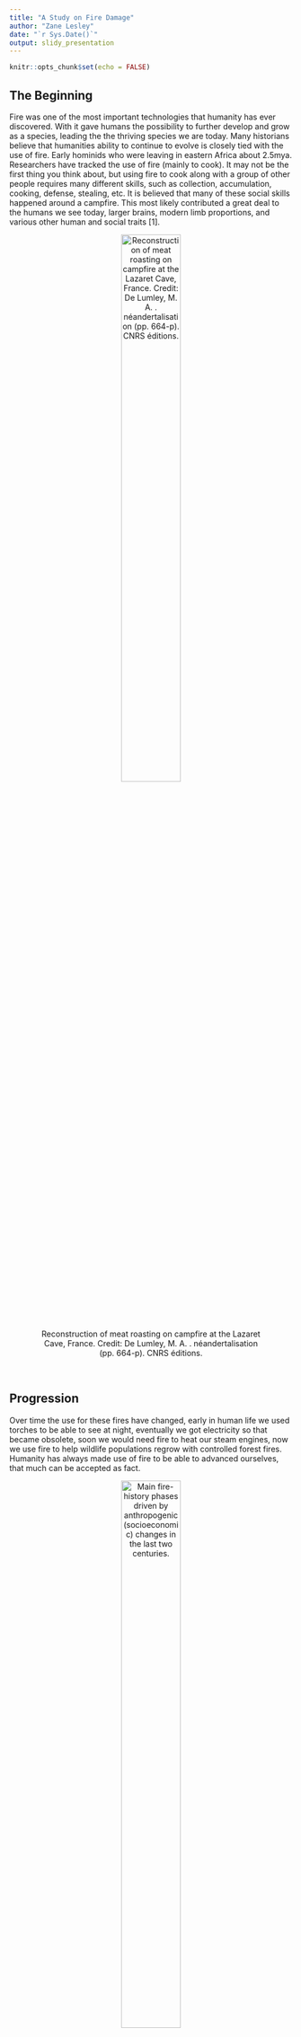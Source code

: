 ```yaml
---
title: "A Study on Fire Damage"
author: "Zane Lesley"
date: "`r Sys.Date()`"
output: slidy_presentation
---
```


```r
knitr::opts_chunk$set(echo = FALSE)
```

## The Beginning

Fire was one of the most important technologies that humanity has ever discovered. With it gave humans the possibility to further develop and grow as a species, leading the the thriving species we are today. Many historians believe that humanities ability to continue to evolve is closely tied with the use of fire. Early hominids who were leaving in eastern Africa about 2.5mya. Researchers have tracked the use of fire (mainly to cook). It may not be the first thing you think about, but using fire to cook along with a group of other people requires many different skills, such as collection, accumulation, cooking, defense, stealing, etc. It is believed that many of these social skills happened around a campfire. This most likely contributed a great deal to the humans we see today, larger brains, modern limb proportions, and various other human and social traits [1].

<center>

![Reconstruction of meat roasting on campfire at the Lazaret Cave, France. Credit: De Lumley, M. A. . néandertalisation (pp. 664-p). CNRS éditions.](Roasting-on-Campfire.jpg "Reconstruction of meat roasting on campfire at the Lazaret Cave, France. Credit: De Lumley, M. A. . néandertalisation (pp. 664-p). CNRS éditions."){ width=50% }

</center> <br />

## Progression

Over time the use for these fires have changed, early in human life we used torches to be able to see at night, eventually we got electricity so that became obsolete, soon we would need fire to heat our steam engines, now we use fire to help wildlife populations regrow with controlled forest fires. Humanity has always made use of fire to be able to advanced ourselves, that much can be accepted as fact.

<center>

![Main fire-history phases driven by anthropogenic (socioeconomic) changes in the last two centuries.](fire_over_time.png "Main fire-history phases driven by anthropogenic (socioeconomic) changes in the last two centuries."){ width=50% }

</center> <br />

## The Negatives

However, with all this positive gain comes negative gain as well. Burns gotten from war have been documented dating at least 5000 years ago, and fire has probably been used as a weapon long before that. From lighting arrows on fire, to burning down fields of farmland, to the creation of explosives and gunpowder, fire can also be used for something negative and also tracks throughout human history, just like the positives of fire.


<center>

![U.S. Army sergeant using a flame thrower to reduce enemy concealment and provide coalition forces with a clear line of site during the Iraq War, 2008.U.S. Army photo by Sgt. Whitney Houston/U.S. Department of Defense ](flame-throw.png "U.S. Army sergeant using a flame thrower to reduce enemy concealment and provide coalition forces with a clear line of site during the Iraq War, 2008.U.S. Army photo by Sgt. Whitney Houston/U.S. Department of Defense"){ width=50% }

</center> <br />

## The Modern Age

In the modern age, one of our biggest concerns with fires has to be the threat on human life due to a fire breaking out at a property as well as the property damage value. Today, I want to explore more of the fire damage aspect of that concern. Fire damage cost has continued to rise unlike deaths caused by fire. This is most likely caused by the fact that materials used in building are more expensive than the materials used in the past.

<center>

![Reported fires by the year ](Fire_Amount.jpg "Reported fires by the year"){ width=75% }
![Civilian fire deaths by year ](Fire_Deaths.jpg "Civilian fire deaths by year"){ width=75% }
![Estimated fire property loss by year ](Fire_loss.jpg "*Excludes the $33.4 billion loss from 9/11/2001, which would adjust to $64 billion in 2023 dollars."){ width=75% }

</center> <br />

## The Data

Suppose a fire insurance company wants to relate the amount of fire damage in major residential fires to the distance between the residence and the nearest fire station. The study is to be conducted in a large suburb of a major city; a sample of 15 recent fires in this suburb is selected. The amount of `DAMAGE y` and the `DISTANCE x` between the fire and the nearest fire station are recorded for each fire.

```r
fire = read.csv("FIREDAM.csv")
head(fire)
```

Our data set can be described as `DISTANCE` from fire station in miles and `DAMAGE` x 1000 dollars in damage. We also know that `DISTANCE` is a continuous length as we are measuring from one point and extending outward.

## The Problem

Suppose that we are a urban designer tasked with laying out a couple districts of a proposed city. One thing we need to keep in mind is for disasters leading to emergency response. One of these disasters could be a fire at a property. So how do we know how many fire stations we need and how far apart they should be. Of course, their is most likely a lot of already existing regulation on this, but for the sake of this problem lets assume those things don't exist. So how might we go about this?

<br />

One way we can go about this is to use fire damage vs cost of damage. If we can figure out a model that lets us calculate how much damage a residential property will receive depending on how far away the closest fire station is, we can determine an 'acceptable' amount of value per fire and set up the fire stations that way.

## The Question

Using the firedam data set, we want to know if there is any significant statistical relationship between the distance and amount of damage in dollars caused by the fires. If we can prove this, then we can reasonable use this data set to layout our residential blocks.

## Preview of our Statistical Data

```r
library (s20x)
pairs20x(fire)

x = fire$DISTANCE
y = fire$DAMAGE
```

```r
library(ggplot2)
g = ggplot(fire, aes(x = DISTANCE, y = DAMAGE)) + geom_point()
g = g + geom_smooth(method = "loess")
g
```

These plots reveal to us that our data appears to follow somewhat of a linear trend. Knowing this beforehand is important as it tells us that there is a possibility that our data could be simple linear regression (SLR) which is what we are after. We can know move further with analysis on what information this data can tell us.

## Theory of Simple Linear Regression


The steps we are going to follow for our Simple Linear Regression Model will be the following: \

1. Hypothesize a probabilistic model, we will be using the straight-line model $y = \beta_0 + \beta_1x + \epsilon$.

2. Use the methods of least squares to estimate the unknown the unknown parameters in the deterministic component, $\beta_0 + \beta_1x$ This will give us $\hat{y} = \hat{\beta_0} + \hat{\beta_1x}$ with a sum of squared errors (SSE) that is smaller than the SSE for any other straight-line model.\

3. We will then specify a probability distribution of the random error component $\epsilon$. We will use residual analysis to ensure of assumptions are correct. \

4. Next we will assess the utility of the hypothesized model. This includes making inferences about the slope of $\beta_1$, calculating the coefficient of correlation $r$ and calculating the coefficient of determination $r^2$.\

5. If the previous steps lead us to a model that we are satisfied with it, we can use the model to estimate the mean $y$ value, $E(y)$, for a given $x$ value and to predict an individual $y$ value for a specific value of $x$ [5].\

## The Analysis

We have already done the first step, as we know we are going to use a linear model, and we showed that our data appears to use a linear line of fit.

### Method of Least Squares

```r
fire.lm = lm(DAMAGE~DISTANCE, data=fire)
summary(fire.lm)
```

This gives us the least square estimates as:
$$\hat{\beta_0} = 10.2779 \\
\hat{\beta_1} = 4.9193 $$

### Calculate the Confidence Intervals for the Parameter Estimates

```r
confint(fire.lm, level = 0.95)
```

Here we can see that our intervals lie within what the confidence interval should be, so we can be fairly confident that our $\hat{\beta_0} = 10.2779 \hat{\beta_1} = 4.9193$ values are good to use.

## Validate Assumptions

### Scatterplot 

```r
with(fire,
plot(DAMAGE~DISTANCE, main="Scatter Plot and Fitted Line of Damage vs Distance",
     xlab = "Distance", ylab = "Damage",
     pch = 21, bg = "blue", cex = 1.2,
     xlim = c(0, max(DISTANCE) * 1.1), ylim = c(0, max(DAMAGE) * 1.1),
     data = fire))

abline(fire.lm)
```

Here we can see that the scatter plot combined with our hypothesized model works quite well, you can see the points are fairly evenly distributed along the line. This is a clue to us that our model will work with the data.

### Residual Line Segments

```r
yhat = with(fire, predict(fire.lm, data.frame(DISTANCE)))
yhat = fitted(fire.lm)

with(fire,
     plot(DAMAGE~DISTANCE, main="Residual Line Segments of Distance vs Damage",
     xlab = "Distance", ylab = "Damage",
          bg = "blue", pch=21, cex=1.0,
          ylim = c(0, 1.1 * max(DAMAGE)), xlim=c(0, 1.1* max(DISTANCE)))
     )

with(fire, {segments(DISTANCE, DAMAGE, DISTANCE, yhat)})
abline(fire.lm)
```

This plot shows us the residual line segments, what this is showing is how much deviation there is between our points and the model we propose. Again, ideally you want their to be equal points on both sides of the line with the points being pretty close to the line in equal intervals.

### Plot of Means

```r
with(fire,
plot(DAMAGE~DISTANCE, main="Mean of Distance vs Damage",
     xlab = "Distance", ylab = "Damage",
     pch = 21, bg = "blue", cex = 1.2,
     xlim = c(0, max(DISTANCE) * 1.1), ylim = c(0, max(DAMAGE) * 1.1),
     data = fire))

with(fire, abline(h = mean(DAMAGE)))


with(fire, segments(DISTANCE, mean(DAMAGE), DISTANCE, yhat, col="Red"))
abline(fire.lm)
```

Here we are showing the difference of the two means of Distance and Damage by plotting them against each other. This gets us the model sum of squares.



### Plot of Means with Total Devation Line Segments

```r
with(fire,
plot(DAMAGE~DISTANCE, main="Total Deviation Line Segments of Distance vs Damage",
     xlab = "Distance", ylab = "Damage",
     pch = 21, bg = "blue", cex = 1.2,
     xlim = c(0, max(DISTANCE) * 1.1), ylim = c(0, max(DAMAGE) * 1.1),
     data = fire))

with(fire, abline(h = mean(DAMAGE)))
with(fire, segments(DISTANCE, DAMAGE, DISTANCE, mean(DAMAGE), col = "Green"))
```

This plot shows us $\hat{y} = \bar{y}$ and gives us the total sums of squares.

```r
RSS = with(fire, sum((DAMAGE-yhat)^2))
RSS

MSS = with(fire, sum((yhat - mean(DAMAGE))^2))
MSS

TSS = with(fire, sum((DAMAGE-mean(DAMAGE))^2))
TSS

cat(MSS / TSS)
```
Here the value we calculated tells us the value for the mean line, we want this number to be as close to 1 as possible because it means that the trend line is a good fit for the data. Here since our value is `0.9234782` we can safely say that the trend line is very good for our data set.

## Specify the Probability Distribution of the Random Error Component ε.

```r
library(s20x)
trendscatter(DAMAGE~DISTANCE, f = 0.5, data = fire, main="DAMAGE vs DISTANCE")
```

```r
height.res = residuals(fire.lm)
height.fit = fitted(fire.lm)

plot(fire$DISTANCE, height.res, xlab="DISTANCE", ylab = "Residuals", ylim = c(-1 * max(height.res), 1 * max(height.res)), xlim = c(0, 0.16 * max(height.fit)), main = "Residuals vs DISTANCE")
```

```r
trendscatter(height.res~height.fit, f = 0.5, data = fire.lm, xlab="Fitted Values",ylab="Residuals",ylim=c(-2*max(height.res),2*max(height.res)),xlim=c(12,1*max(height.fit)), main="Residuals vs Fitted Values")
```

What we are looking at these two plots is that they are normalized around the 0 axis, meaning we see similar distribution between the two on both sides of the x-axis about 0.

```r
normcheck(fire.lm, shapiro.wilk = TRUE)
```

This graph shows us that we do not have enough evidence to reject the null hypothesis, this is due to the p-value being 0.474, meaning that we don't have enough evidence to reject that hypothesis, which usually you can do if the p-value is less than the alpha, which is usually 0.05. This tells us the data is statistically likely to be distributed normally.

```r
summary(fire.lm)$coefficients
```

We see here that the P-values for $\beta_1$ < 0.05 which suggests that `DISTANCE` is a statistically significant predictor of `DAMAGE`.

```r
correlation = cor(fire$DISTANCE, fire$DAMAGE)
correlation
```

A high positive r close to 1 indicates a strong positive linear relationship. Here, we can see we are at ~0.96.

## Use of Model for Estimation and Prediction

```r
distance_seq = data.frame(DISTANCE = seq(min(fire$DISTANCE), max(fire$DISTANCE), length.out = 100))
predictions = predict(fire.lm, newdata = distance_seq, interval = "prediction")
plot(fire$DISTANCE, fire$DAMAGE, main = "DAMAGE vs DISTANCE with Prediction Intervals",
     xlab = "Distance", ylab = "Damage", pch = 21, bg = "blue")
matlines(distance_seq$DISTANCE, predictions, lty = c(1,2,2), col = c("red", "green", "green"))
```

Here we create our final plot, showing the predictions ranges we can make with a confidence interval of 0.95. It is important to note that we should not make any predictions from outside the defined ranges we already have, so this would not be statistically sound for ranges above ~6 and below ~1.

## Conclusions

### Research Question and Results

So with all of this, what are we able to say about the data. Well the whole point for doing what we were doing was to see if it was statistically viable to be able to build our hypothetical residential area using the data provided. With the steps we have shown above we have shown that as possible. We can now take any point within that distance of (~1, ~6) and get an accurate reading, for example:

```r
new_distance = data.frame(DISTANCE = 3.5)
predict(fire.lm, newdata = new_distance, interval = "prediction")
```
So with this we can see for a distance of 3.5 miles, we can expected there to be somewhere between \$22,324 and \$32,667. In a perfect world however, we expected the value to be $27,496 worth of damage.

### Suggestions Going Forward

I recommend adding more major residential fires and more distance from each fire station. With more data we would be able to ideally plan out more of the city and get a more accurate reading on the distances and damages. It would also be ideal to get data for industrial and commercial areas so the same can be applied, however I would recommend keeping those separate as the overlap between them due to different uses would hurt the data.

## References

[1] Juli G. Pausas, Jon E. Keeley, A Burning Story: The Role of Fire in the History of Life, BioScience, Volume 59, Issue 7, July 2009, Pages 593–601, https://doi.org/10.1525/bio.2009.59.7.10

[2] B. S. Atiyeh, S. W. A. Gunn, and S. N. Hayek, "Military and Civilian Burn Injuries During Armed Conflicts," Annals of Burns and Fire Disasters, vol. 20, no. 4, pp. 203–215, Dec. 2007. [Online]. Available: https://pmc.ncbi.nlm.nih.gov/articles/PMC3188083/. [Accessed: Dec. 3, 2024].

[3] The Editors of Encyclopaedia Britannica, "Flame thrower," Encyclopaedia Britannica, Nov. 7, 2024. [Online]. Available: https://www.britannica.com/technology/flame-thrower. [Accessed: Dec. 3, 2024].

[4] National Fire Protection Association, "Fire Loss in the United States," 2023. [Online]. Available: https://www.nfpa.org/education-and-research/research/nfpa-research/fire-statistical-reports/fire-loss-in-the-united-states. [Accessed: Dec. 3, 2024].

[5] W. M. Mendenhall and T. L. Sincich, Statistics for Engineering and the Sciences, 6th ed. New York: Chapman and Hall/CRC, 2016, p. 546.
